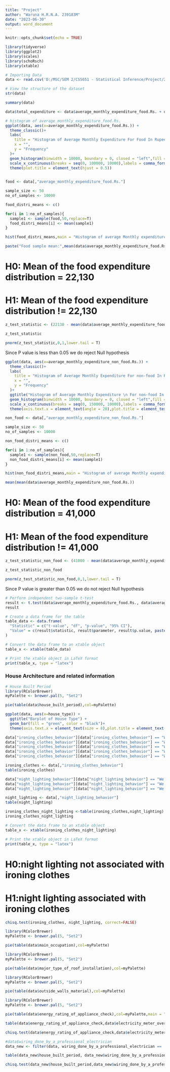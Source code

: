 ---
title: "Project"
author: "Waruna H.R.N.A. 239183M"
date: "2023-06-30"
output: word_document
---

```{r setup, include=FALSE}
knitr::opts_chunk$set(echo = TRUE)
```


```{r}
library(tidyverse)
library(ggplot2)
library(scales)
library(schoRsch)
library(xtable)
```


```{r cars}
# Importing Data
data <- read.csv('D:/MSC/SEM 2/CS5651 - Statistical Inference/Project/239183M_data_file_1.csv',header = T)
```

```{r}
# View the structure of the dataset
str(data)
```

```{r}
summary(data)
```

```{r}
data$total_expenditure <- data$average_monthly_expenditure_food.Rs. + data$average_monthly_expenditure_non_food.Rs.
```


```{r}
# histogram of average_monthly_expenditure_food.Rs.
ggplot(data, aes(x=average_monthly_expenditure_food.Rs.)) +
  theme_classic()+
  labs(
    title = "Histogram of Average Monthly Expenditure For Food In Rupees\n (sample distribution)",
    x = "",
    y = "Frequency"
  )+
  geom_histogram(binwidth = 10000, boundary = 0, closed = "left",fill = "blue", color = "black", xlab = '') +
  scale_x_continuous(breaks = seq(0, 100000, 10000),labels = comma_format())+
  theme(plot.title = element_text(hjust = 0.5))
  

```


```{r}
food <- data[,"average_monthly_expenditure_food.Rs."]

sample_size <- 50
no_of_samples <- 10000

food_distri_means <- c()

for(i in 1:no_of_samples){
  sample1 <- sample(food,50,replace=T)
  food_distri_means[i] <- mean(sample1)
}

```


```{r}
hist(food_distri_means,main = "Histogram of average Monthly expenditure for food.Rs. \n (Bootstrap Distribution)",col = "aquamarine",xlab = '')
```

```{r}
paste("Food sample mean:",mean(data$average_monthly_expenditure_food.Rs.))
```



# H0: Mean of the food expenditure distribution = 22,130
# H1: Mean of the food expenditure distribution != 22,130
```{r}
z_test_statistic <- (22130 - mean(data$average_monthly_expenditure_food.Rs.))/(sd(food_distri_means))
```

```{r}
z_test_statistic
```
```{r}
pnorm(z_test_statistic,0,1,lower.tail = T)
```
Since P value is less than 0.05 we do reject Null hypothesis




```{r}
ggplot(data, aes(x=average_monthly_expenditure_non_food.Rs.)) +
  theme_classic()+
  labs(
    title = "Histogram of Average Monthly Expenditure For non-food In Rupees\n (sample distribution)",
    x = "",
    y = "Frequency"
  )+
  ggtitle("Histogram of Average Monthly Expenditure \n For non-food In Rupees")+
  geom_histogram(binwidth = 10000, boundary = 0, closed = "left",fill = "coral1", color = "black") +
  scale_x_continuous(breaks = seq(0, 150000, 10000),labels = comma_format()) +
  theme(axis.text.x = element_text(angle = 20),plot.title = element_text(hjust = 0.5))
```



```{r}
non_food <- data[,"average_monthly_expenditure_non_food.Rs."]

sample_size <- 50
no_of_samples <- 10000

non_food_distri_means <- c()

for(i in 1:no_of_samples){
  sample1 <- sample(non_food,50,replace=T)
  non_food_distri_means[i] <- mean(sample1)
}
```



```{r}
hist(non_food_distri_means,main = "Histogram of average Monthly expenditure for Non food.Rs. \n (Bootstrap Distribution)",col = "bisque1",xlab = "")
```

```{r}
mean(mean(data$average_monthly_expenditure_non_food.Rs.))
```


# H0: Mean of the food expenditure distribution = 41,000
# H1: Mean of the food expenditure distribution != 41,000
```{r}
z_test_statistic_non_food <- (41000 - mean(data$average_monthly_expenditure_non_food.Rs.))/(sd(non_food_distri_means))
```

```{r}
z_test_statistic_non_food
```

```{r}
pnorm(z_test_statistic_non_food,0,1,lower.tail = T)
```
Since P value is greater than 0.05 we do not reject Null hypothesis



```{r}
# Perform independent two-sample t-test
result <- t.test(data$average_monthly_expenditure_food.Rs., data$average_monthly_expenditure_non_food.Rs.)
result
```

```{r}
# Create a data frame for the table
table_data <- data.frame(
  "Statistic" = c("t-value", "df", "p-value", "95% CI"),
  "Value" = c(result$statistic, result$parameter, result$p.value, paste("(", result$conf.int[1], ",", result$conf.int[2], ")"))
)

# Convert the data frame to an xtable object
table_x <- xtable(table_data)

# Print the xtable object in LaTeX format
print(table_x, type = "latex")
```




### House Architecture and related information

```{r}
# House Built Period
library(RColorBrewer)
myPalette <- brewer.pal(5, "Set2") 

pie(table(data$house_built_period),col=myPalette)
```

```{r}
ggplot(data, aes(x=house_type)) +
  ggtitle("Barplot of House Type") +
  geom_bar(fill = "green", color = "black")+
  theme(axis.text.x = element_text(size = 8),plot.title = element_text(hjust = 0.5))
```


```{r}
data["ironing_clothes_behavior"][data["ironing_clothes_behavior"] == "We don’t iron cloths."] <- "don’t iron"
data["ironing_clothes_behavior"][data["ironing_clothes_behavior"] == "We iron our clothes twice a week."] <- "twice a week"
data["ironing_clothes_behavior"][data["ironing_clothes_behavior"] == "We iron the clothes weekly."] <- "weekly"
data["ironing_clothes_behavior"][data["ironing_clothes_behavior"] == "We iron the cloths daily."] <- "daily"
data["ironing_clothes_behavior"][data["ironing_clothes_behavior"] == "We iron when and where the need arises."] <- "need arises"


```



```{r}
ironing_clothes <- data[,"ironing_clothes_behavior"]
table(ironing_clothes)
```

```{r}
data["night_lighting_behavior"][data["night_lighting_behavior"] == "We don’t keep any of the lights on when sleeping."] <- "don’t keep any"
data["night_lighting_behavior"][data["night_lighting_behavior"] == "We keep less than two-night lights on when sleeping"] <- "less than two"
data["night_lighting_behavior"][data["night_lighting_behavior"] == "We keep more than two lights on when sleeping"] <- "more than two"
```


```{r}
night_lighting <- data[,"night_lighting_behavior"]
table(night_lighting)
```

```{r}
ironing_clothes_night_lighting <-table(ironing_clothes,night_lighting)
ironing_clothes_night_lighting
```

```{r}
# Convert the data frame to an xtable object
table_x <- xtable(ironing_clothes_night_lighting)

# Print the xtable object in LaTeX format
print(table_x, type = "latex")
```

# H0:night lighting not associated with ironing clothes
# H1:night lighting associated with ironing clothes
```{r}
chisq.test(ironing_clothes, night_lighting, correct=FALSE)
```


```{r}
library(RColorBrewer)
myPalette <- brewer.pal(5, "Set2") 

pie(table(data$main_occupation),col=myPalette)
```


```{r}
library(RColorBrewer)
myPalette <- brewer.pal(5, "Set2") 

pie(table(data$major_type_of_roof_installation),col=myPalette)
```

```{r}
library(RColorBrewer)
myPalette <- brewer.pal(5, "Set2") 

pie(table(data$outside_walls_material),col=myPalette)
```



```{r}
library(RColorBrewer)
myPalette <- brewer.pal(5, "Set2") 

pie(table(data$energy_rating_of_appliance_check),col=myPalette,main = "Energy rating appliance check")
```

```{r}
table(data$energy_rating_of_appliance_check,data$electricity_meter_overconsumption)
```

```{r}
chisq.test(data$energy_rating_of_appliance_check,data$electricity_meter_overconsumption, correct=FALSE)
```



```{r}
#data$wiring_done_by_a_professional_electrician
data_new <- filter(data, wiring_done_by_a_professional_electrician == 'Yes' | wiring_done_by_a_professional_electrician == 'No')
```

```{r}
table(data_new$house_built_period, data_new$wiring_done_by_a_professional_electrician)

```

```{r}
chisq.test(data_new$house_built_period,data_new$wiring_done_by_a_professional_electrician, correct=FALSE)
```


